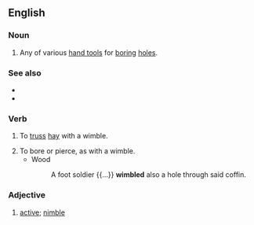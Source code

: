 ==English==

===Noun===
{{en-noun}}

# Any of various [[hand tool]]s for [[boring]] [[hole]]s.

===See also===
* {{l|en|auger}}
* {{l|en|gimlet}}

===Verb===
{{en-verb|wimbl}}

# {{lb|en|transitive}} To [[truss]] [[hay]] with a wimble.
# To bore or pierce, as with a wimble.
#* Wood
#*: A foot soldier {{...}} '''wimbled''' also a hole through said coffin.

===Adjective===
{{en-adj}}

# {{lb|en|obsolete}} [[active]]; [[nimble]]
#: {{rfquotek|Spenser}}